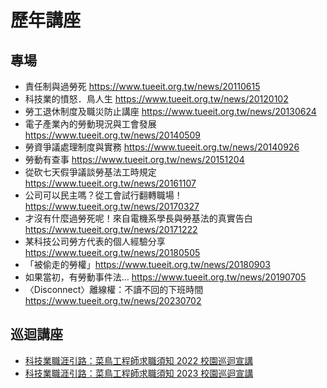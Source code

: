 # 歷年講座

## 專場

- 責任制與過勞死 https://www.tueeit.org.tw/news/20110615
- 科技業的憤怒．鳥人生 https://www.tueeit.org.tw/news/20120102
- 勞工退休制度及職災防止講座 https://www.tueeit.org.tw/news/20130624
- 電子產業內的勞動現況與工會發展 https://www.tueeit.org.tw/news/20140509
- 勞資爭議處理制度與實務 https://www.tueeit.org.tw/news/20140926
- 勞動有查事 https://www.tueeit.org.tw/news/20151204
- 從砍七天假爭議談勞基法工時規定 https://www.tueeit.org.tw/news/20161107
- 公司可以民主嗎？從工會試行翻轉職場！ https://www.tueeit.org.tw/news/20170327
- 才沒有什麼過勞死呢！來自電機系學長與勞基法的真實告白 https://www.tueeit.org.tw/news/20171222
- 某科技公司勞方代表的個人經驗分享 https://www.tueeit.org.tw/news/20180505
- 「被偷走的勞權」https://www.tueeit.org.tw/news/20180903
- 如果當初，有勞動事件法… https://www.tueeit.org.tw/news/20190705
- 〈Disconnect〉離線權：不讀不回的下班時間 https://www.tueeit.org.tw/news/20230702

## 巡迴講座

- [科技業職涯引路：菜鳥工程師求職須知 2022 校園巡迴宣講](/courses/2022)
- [科技業職涯引路：菜鳥工程師求職須知 2023 校園巡迴宣講](/courses/2023)
